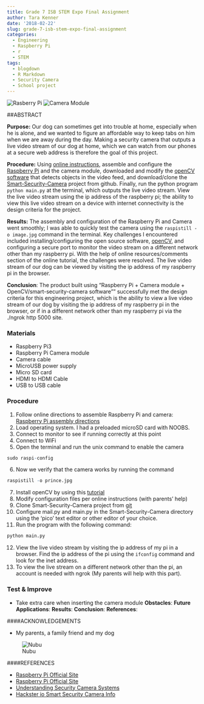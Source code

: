 ```yaml
---
title: Grade 7 ISB STEM Expo Final Assignment
author: Tara Kenner
date: '2018-02-22'
slug: grade-7-isb-stem-expo-final-assignment
categories:
  - Engineering
  - Raspberry Pi
  - r
  - STEM
tags:
  - blogdown
  - R Markdown
  - Security Camera
  - School project
---
```




![Rasberry Pi](/img/rasppi.jpg) ![Camera Module](/img/camera module1.jpg) 


##ABSTRACT

**Purpose:** Our dog can sometimes get into trouble at home, especially when he is alone, and we wanted to figure an affordable way to keep tabs on him when we are away during the day. Making a security camera that outputs a live video stream of our dog at home, which we can watch from our phones at a secure web address is therefore the goal of this project.

**Procedure:** Using [online instructions](https://www.hackster.io/hackerhouse/smart-security-camera-90d7bd), assemble and configure the [Raspberry Pi](https://www.raspberrypi.org/) and the camera module, downloaded and modify the [openCV software](https://www.pyimagesearch.com/2016/04/18/install-guide-raspberry-pi-3-raspbian-jessie-opencv-3/) that detects objects in the video feed, and download/clone the [Smart-Security-Camera](https://github.com/HackerHouseYT/Smart-Security-Camera) project from github. Finally, run the python program `python main.py` at the terminal, which outputs the live video stream. View the live video stream using the ip address of the raspberry pi; the ability to view this live video stream on a device with internet connectivity is the design criteria for the project.  

**Results:** The assembly and configuration of the Raspberry Pi and Camera went smoothly; I was able to quickly test the camera using the `raspistill -o image.jpg` command in the terminal. Key challenges I encountered included installing/configuring the open source software, [openCV](https://www.pyimagesearch.com/2016/04/18/install-guide-raspberry-pi-3-raspbian-jessie-opencv-3/), and configuring a secure port to monitor the video stream on a different network other than my raspberry pi. With the help of online resources/comments section of the online tutorial, the challenges were resolved.  The live video stream of our dog can be viewed by visiting the ip address of my raspberry pi in the browser.  

**Conclusion**:  The product built using "Raspberry Pi + Camera module + OpenCV/smart-security-camera software"" successfully met the design criteria for this engineering project, which is the ability to view a live video stream of our dog by visiting the ip address of my raspberry pi in the browser, or if in a different network other than my raspberry pi via the ./ngrok http 5000 site.

### Materials

*  Raspberry Pi3
*  Raspberry Pi Camera module
*  Camera cable
*  MicroUSB power supply
*  Micro SD card 
*  HDMI to HDMI Cable
*  USB to USB cable


### Procedure

1.  Follow online directions to assemble Raspberry Pi and camera: [Raspberry Pi assembly directions](https://www.canakit.com/pi-case)
2.  Load operating system.  I had a preloaded microSD card with NOOBS.
3.  Connect to monitor to see if running correctly at this point
4.  Connect to WiFi
5.  Open the terminal and run the unix command to enable the camera

```r
sudo raspi-config
```

6.  Now we verify that the camera works by running the command

```r
raspistill -o prince.jpg
```

7.  Install openCV by using this 
[tutorial](https://www.pyimagesearch.com/2016/04/18/install-guide-raspberry-pi-3-raspbian-jessie-opencv-3/)  
8.  Modify configuration files per online instructions (with parents' help)
9.  Clone Smart-Security-Camera project from [git](https://github.com/HackerHouseYT/Smart-Security-Camera)
10. Configure mail.py and main.py in the Smart-Security-Camera directory using the 'pico' text editor or other editor of your choice.
11. Run the program with the following command: 
```r
python main.py
```
12. View the live video stream by visiting the ip address of my pi in a browser.  Find the ip address of the pi using the `ifconfig` command and look for the inet address.
13.  To view the live stream on a different network other than the pi, an account is needed with ngrok (My parents will help with this part).

### Test & Improve

* Take extra care when inserting the camera module 
**Obstacles**:
**Future Applications**:
**Results**:
**Conclusion**:
**References**:


####ACKNOWLEDGEMENTS

* My parents, a family friend and my dog


![Nubu](/img/PrinceNubu.jpg)

####REFERENCES
 
*  <a href="https://www.raspberrypi.org/" target="_blank">Raspberry Pi Official Site</a>
*  [Raspberry Pi Official Site](https://www.raspberrypi.org/)
*   [Understanding Security Camera Systems](https://www.wikihow.com/Understand-Security-Camera-Systems)
*   [Hackster io Smart Security Camera Info](https://www.hackster.io/hackerhouse/smart-security-camera-90d7bd)













